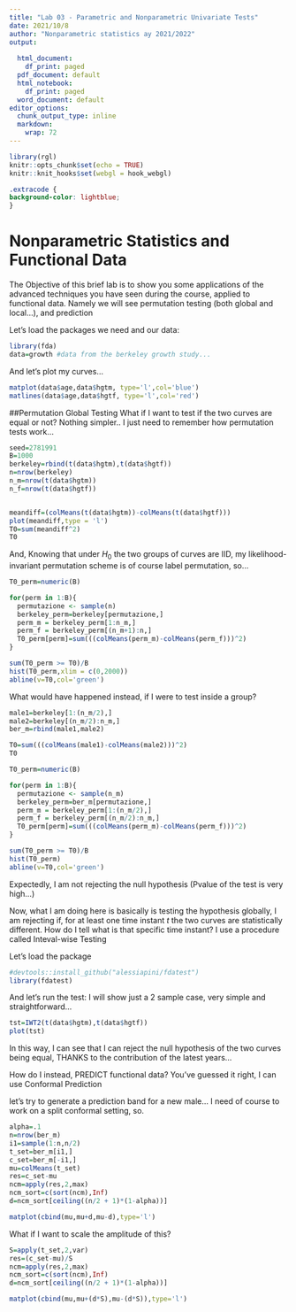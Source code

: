 ```yaml
---
title: "Lab 03 - Parametric and Nonparametric Univariate Tests"
date: 2021/10/8
author: "Nonparametric statistics ay 2021/2022"
output:
  
  html_document: 
    df_print: paged
  pdf_document: default
  html_notebook: 
    df_print: paged
  word_document: default
editor_options: 
  chunk_output_type: inline
  markdown: 
    wrap: 72
---
```


```r
library(rgl)
knitr::opts_chunk$set(echo = TRUE)
knitr::knit_hooks$set(webgl = hook_webgl)
```

```css
.extracode {
background-color: lightblue;
}
```

# Nonparametric Statistics and Functional Data
The Objective of this brief lab is to show you some applications of the advanced techniques you have seen during the course, applied to functional data. Namely we will see permutation testing (both global and local...), and prediction

Let's load the packages we need and our data:

```r
library(fda)
data=growth #data from the berkeley growth study...
```

And let's plot my curves...

```r
matplot(data$age,data$hgtm, type='l',col='blue')
matlines(data$age,data$hgtf, type='l',col='red')
```

##Permutation Global Testing
What if I want to test if the two curves are equal or not? Nothing simpler.. I just need to remember how permutation tests work...

```r
seed=2781991
B=1000
berkeley=rbind(t(data$hgtm),t(data$hgtf))
n=nrow(berkeley)
n_m=nrow(t(data$hgtm))
n_f=nrow(t(data$hgtf))


meandiff=(colMeans(t(data$hgtm))-colMeans(t(data$hgtf)))
plot(meandiff,type = 'l')
T0=sum(meandiff^2)
T0
```
And, Knowing that under $H_0$ the two groups of curves are IID, my likelihood-invariant permutation scheme is of course label permutation, so...

```r
T0_perm=numeric(B)

for(perm in 1:B){
  permutazione <- sample(n)
  berkeley_perm=berkeley[permutazione,]
  perm_m = berkeley_perm[1:n_m,] 
  perm_f = berkeley_perm[(n_m+1):n,] 
  T0_perm[perm]=sum(((colMeans(perm_m)-colMeans(perm_f)))^2)
}

sum(T0_perm >= T0)/B
hist(T0_perm,xlim = c(0,2000))
abline(v=T0,col='green')

```

What would have happened instead, if I were to test inside a group?

```r
male1=berkeley[1:(n_m/2),]
male2=berkeley[(n_m/2):n_m,]
ber_m=rbind(male1,male2)

T0=sum(((colMeans(male1)-colMeans(male2)))^2)
T0

T0_perm=numeric(B)

for(perm in 1:B){
  permutazione <- sample(n_m)
  berkeley_perm=ber_m[permutazione,]
  perm_m = berkeley_perm[1:(n_m/2),] 
  perm_f = berkeley_perm[(n_m/2):n_m,] 
  T0_perm[perm]=sum(((colMeans(perm_m)-colMeans(perm_f)))^2)
}

sum(T0_perm >= T0)/B
hist(T0_perm)
abline(v=T0,col='green')
```
Expectedly, I am not rejecting the null hypothesis (Pvalue of the test is very high...)

Now, what I am doing here is basically is testing the hypothesis globally, I am rejecting if, for at least one time instant $t$ the two curves are statistically different.
How do I tell what is that specific time instant? I use a procedure called Inteval-wise Testing

Let's load the package

```r
#devtools::install_github("alessiapini/fdatest")
library(fdatest)
```

And let's run the test: I will show just a 2 sample case, very simple and straightforward...

```r

tst=IWT2(t(data$hgtm),t(data$hgtf))
plot(tst)

```


In this way, I can see that I can reject the null hypothesis of the two curves being equal, THANKS to the contribution of the latest years...

How do I instead, PREDICT functional data? You've guessed it right, I can use Conformal Prediction

let's try to generate a prediction band for a new male...
I need of course to work on a split conformal setting, so.

```r
alpha=.1
n=nrow(ber_m)
i1=sample(1:n,n/2)
t_set=ber_m[i1,]
c_set=ber_m[-i1,]
mu=colMeans(t_set)
res=c_set-mu
ncm=apply(res,2,max)
ncm_sort=c(sort(ncm),Inf)
d=ncm_sort[ceiling((n/2 + 1)*(1-alpha))]

matplot(cbind(mu,mu+d,mu-d),type='l')

```

What if I want to scale the amplitude of this?

```r


S=apply(t_set,2,var)
res=(c_set-mu)/S
ncm=apply(res,2,max)
ncm_sort=c(sort(ncm),Inf)
d=ncm_sort[ceiling((n/2 + 1)*(1-alpha))]

matplot(cbind(mu,mu+(d*S),mu-(d*S)),type='l')
```

